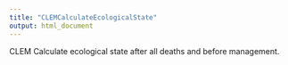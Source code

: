 ```yaml
---
title: "CLEMCalculateEcologicalState"
output: html_document
---
```



CLEM Calculate ecological state after all deaths and before management.
